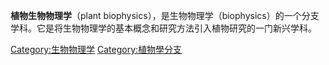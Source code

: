 {{expand|time=2013-05-30T08:52:54+00:00}}
{{unreferenced|time=2013-05-30T08:52:54+00:00}}
'''植物生物物理学'''（plant biophysics），是生物物理学（biophysics）的一个分支学科。它是将生物物理学的基本概念和研究方法引入植物研究的一门新兴学科。

[[Category:生物物理学|Category:生物物理学]]
[[Category:植物學分支|Category:植物學分支]]